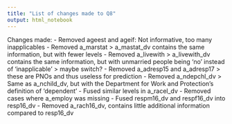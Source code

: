 ```yaml
---
title: "List of changes made to Q8"
output: html_notebook
---
```


 Changes made:
 - Removed ageest and ageif: Not informative, too many inapplicables
 - Removed a_marstat > a_mastat_dv contains the same information, but with fewer levels
 - Removed a_livewith > a_livewith_dv contains the same information, but with unmarried people being 'no' instead of 'inapplicable' > maybe switch?
 - Removed a_adresp15 and a_adresp17 > these are PNOs and thus useless for prediction
 - Removed a_ndepchl_dv > Same as a_nchild_dv, but with the Department for Work and Protection's definition of 'dependent'
 - Fused similar levels in a_racel_dv
 - Removed cases where a_employ was missing
 - Fused respm16_dv and respf16_dv into resp16_dv
 - Removed a_rach16_dv, contains little additional information compared to resp16_dv